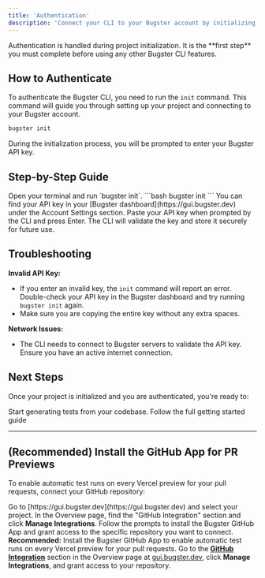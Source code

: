 ```yaml
---
title: 'Authentication'
description: 'Connect your CLI to your Bugster account by initializing your project'
---
```


<Note>
  Authentication is handled during project initialization. It is the **first step** you must complete before using any other Bugster CLI features.
</Note>

## How to Authenticate

To authenticate the Bugster CLI, you need to run the `init` command. This command will guide you through setting up your project and connecting to your Bugster account.

```bash
bugster init
```

During the initialization process, you will be prompted to enter your Bugster API key.

## Step-by-Step Guide

<Steps>
  <Step title="Run the init command">
    Open your terminal and run `bugster init`.
    ```bash
    bugster init
    ```
  </Step>
  
  <Step title="Get your API key">
    You can find your API key in your [Bugster dashboard](https://gui.bugster.dev) under the Account Settings section.
  </Step>
  
  <Step title="Enter your API key">
    Paste your API key when prompted by the CLI and press Enter. The CLI will validate the key and store it securely for future use.
  </Step>
</Steps>

## Troubleshooting

**Invalid API Key:**
- If you enter an invalid key, the `init` command will report an error. Double-check your API key in the Bugster dashboard and try running `bugster init` again.
- Make sure you are copying the entire key without any extra spaces.

**Network Issues:**
- The CLI needs to connect to Bugster servers to validate the API key. Ensure you have an active internet connection.

## Next Steps

Once your project is initialized and you are authenticated, you're ready to:

<CardGroup cols={2}>
  <Card title="Generate Tests" icon="magnifying-glass" href="/cli-usage-reference#test-generation--analysis">
    Start generating tests from your codebase.
  </Card>
  
  <Card title="Quick Start" icon="rocket" href="/quickstart">
    Follow the full getting started guide
  </Card>
</CardGroup>

---

## (Recommended) Install the GitHub App for PR Previews

To enable automatic test runs on every Vercel preview for your pull requests, connect your GitHub repository:

<Steps>
  <Step title="Open the Bugster Dashboard">
    Go to [https://gui.bugster.dev](https://gui.bugster.dev) and select your project.
  </Step>
  <Step title="Go to GitHub Integration">
    In the Overview page, find the "GitHub Integration" section and click <b>Manage Integrations</b>.
  </Step>
  <Step title="Install the GitHub App">
    Follow the prompts to install the Bugster GitHub App and grant access to the specific repository you want to connect.
  </Step>
</Steps>

<Info>
  <b>Recommended:</b> Install the Bugster GitHub App to enable automatic test runs on every Vercel preview for your pull requests. Go to the <b><a href="/integrations/github">GitHub Integration</a></b> section in the Overview page at <a href="https://gui.bugster.dev" target="_blank">gui.bugster.dev</a>, click <b>Manage Integrations</b>, and grant access to your repository.
</Info> 